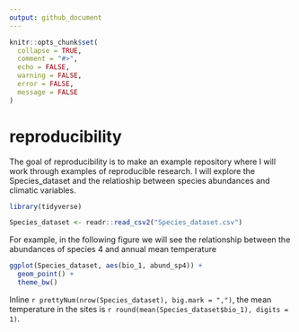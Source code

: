 ```yaml
---
output: github_document
---
```


<!-- README.md is generated from README.Rmd. Please edit that file -->

```r
knitr::opts_chunk$set(
  collapse = TRUE,
  comment = "#>",
  echo = FALSE,
  warning = FALSE,
  error = FALSE,
  message = FALSE
)
```

# reproducibility

<!-- badges: start -->

<!-- badges: end -->

The goal of reproducibility is to make an example repository where I will work through examples of reproducible research. I will explore the Species_dataset and the relatioship between species abundances and climatic variables.

```r
library(tidyverse)
```

```r
Species_dataset <- readr::read_csv2("Species_dataset.csv")
```

For example, in the following figure we will see the relationship between the abundances of species 4 and annual mean temperature

```r
ggplot(Species_dataset, aes(bio_1, abund_sp4)) +
  geom_point() +
  theme_bw()
```

Inline `r prettyNum(nrow(Species_dataset), big.mark = ",")`, the mean temperature in the sites is `r round(mean(Species_dataset$bio_1), digits = 1)`.









<!-- What is special about using `README.Rmd` instead of just `README.md`? You can include R chunks like so: -->

<!-- ```{r cars} -->

<!-- summary(cars) -->

<!-- ``` -->

<!-- You'll still need to render `README.Rmd` regularly, to keep `README.md` up-to-date. `devtools::build_readme()` is handy for this. You could also use GitHub Actions to re-render `README.Rmd` every time you push. An example workflow can be found here: <https://github.com/r-lib/actions/tree/v1/examples>. -->

<!-- You can also embed plots, for example: -->

<!-- ```{r pressure, echo = FALSE} -->

<!-- plot(pressure) -->

<!-- ``` -->

<!-- In that case, don't forget to commit and push the resulting figure files, so they display on GitHub. -->
